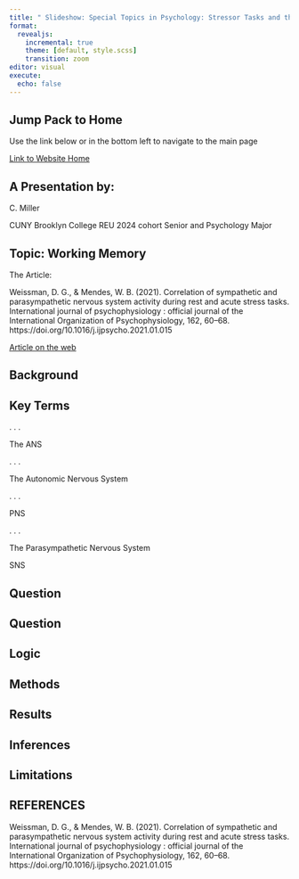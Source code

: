 ```yaml
---
title: " Slideshow: Special Topics in Psychology: Stressor Tasks and the Autonomic Nervous System  "
format:
  revealjs:
    incremental: true
    theme: [default, style.scss]
    transition: zoom
editor: visual
execute:
  echo: false
---
```


## Jump Pack to Home

Use the link below or in the bottom left to navigate to the main page

[Link to Website Home](https://miller-c-r.github.io/cm_nsf_reu_didactics/)

## A Presentation by:

C. Miller

CUNY Brooklyn College REU 2024 cohort Senior and Psychology Major

## Topic: Working Memory

The Article:

Weissman, D. G., & Mendes, W. B. (2021). Correlation of sympathetic and parasympathetic nervous system activity during rest and acute stress tasks. International journal of psychophysiology : official journal of the International Organization of Psychophysiology, 162, 60--68. https://doi.org/10.1016/j.ijpsycho.2021.01.015

[Article on the web](https://www.ncbi.nlm.nih.gov/pmc/articles/PMC7987796/)


## Background

## Key Terms

. . .

The ANS

. . .

The Autonomic Nervous System

. . .

PNS

. . .

The Parasympathetic Nervous System

SNS


## Question

## Question

## Logic

## Methods

## Results

## Inferences

## Limitations

## REFERENCES {.scrollable}

Weissman, D. G., & Mendes, W. B. (2021). Correlation of sympathetic and parasympathetic nervous system activity during rest and acute stress tasks. International journal of psychophysiology : official journal of the International Organization of Psychophysiology, 162, 60--68. https://doi.org/10.1016/j.ijpsycho.2021.01.015
